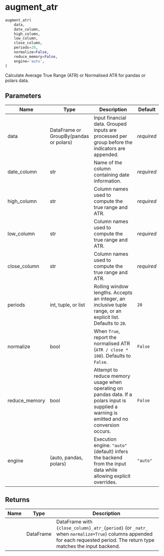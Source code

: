 # augment_atr { #pytimetk.augment_atr }

```python
augment_atr(
    data,
    date_column,
    high_column,
    low_column,
    close_column,
    periods=20,
    normalize=False,
    reduce_memory=False,
    engine='auto',
)
```

Calculate Average True Range (ATR) or Normalised ATR for pandas or polars data.

## Parameters {.doc-section .doc-section-parameters}

| Name          | Type                                   | Description                                                                                                                                | Default    |
|---------------|----------------------------------------|--------------------------------------------------------------------------------------------------------------------------------------------|------------|
| data          | DataFrame or GroupBy(pandas or polars) | Input financial data. Grouped inputs are processed per group before the indicators are appended.                                           | _required_ |
| date_column   | str                                    | Name of the column containing date information.                                                                                            | _required_ |
| high_column   | str                                    | Column names used to compute the true range and ATR.                                                                                       | _required_ |
| low_column    | str                                    | Column names used to compute the true range and ATR.                                                                                       | _required_ |
| close_column  | str                                    | Column names used to compute the true range and ATR.                                                                                       | _required_ |
| periods       | int, tuple, or list                    | Rolling window lengths. Accepts an integer, an inclusive tuple range, or an explicit list. Defaults to ``20``.                             | `20`       |
| normalize     | bool                                   | When ``True``, report the normalised ATR (``ATR / close * 100``). Defaults to ``False``.                                                   | `False`    |
| reduce_memory | bool                                   | Attempt to reduce memory usage when operating on pandas data. If a polars input is supplied a warning is emitted and no conversion occurs. | `False`    |
| engine        | (auto, pandas, polars)                 | Execution engine. ``"auto"`` (default) infers the backend from the input data while allowing explicit overrides.                           | `"auto"`   |

## Returns {.doc-section .doc-section-returns}

| Name   | Type      | Description                                                                                                                                                                   |
|--------|-----------|-------------------------------------------------------------------------------------------------------------------------------------------------------------------------------|
|        | DataFrame | DataFrame with ``{close_column}_atr_{period}`` (or ``_natr_`` when ``normalize=True``) columns appended for each requested period. The return type matches the input backend. |